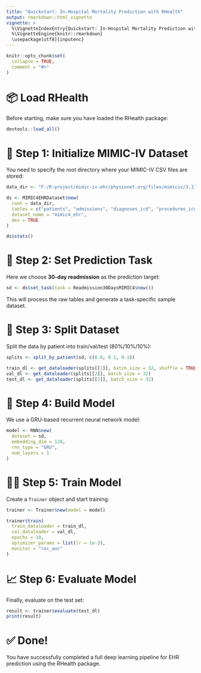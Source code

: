 ```yaml
---
title: "Quickstart: In-Hospital Mortality Prediction with RHealth"
output: rmarkdown::html_vignette
vignette: >
  %\VignetteIndexEntry{Quickstart: In-Hospital Mortality Prediction with RHealth}
  %\VignetteEngine{knitr::rmarkdown}
  \usepackage[utf8]{inputenc}
---
```


```r
knitr::opts_chunk$set(
  collapse = TRUE,
  comment = "#>"
)
```

# 📦 Load RHealth

Before starting, make sure you have loaded the RHealth package:

```r
devtools::load_all()
```

# 📁 Step 1: Initialize MIMIC-IV Dataset

You need to specify the root directory where your MIMIC-IV CSV files are stored:

```r
data_dir <- "F:/R-project/mimic-iv-ehr/physionet.org/files/mimiciv/3.1"

ds <- MIMIC4EHRDataset$new(
  root = data_dir,
  tables = c("patients", "admissions", "diagnoses_icd", "procedures_icd", "prescriptions"),
  dataset_name = "mimic4_ehr",
  dev = TRUE
)

ds$stats()
```

# 🧠 Step 2: Set Prediction Task

Here we choose **30-day readmission** as the prediction target:

```r
sd <- ds$set_task(task = Readmission30DaysMIMIC4$new())
```

This will process the raw tables and generate a task-specific sample dataset.

# 🧪 Step 3: Split Dataset

Split the data by patient into train/val/test (80%/10%/10%):

```r
splits <- split_by_patient(sd, c(0.8, 0.1, 0.1))

train_dl <- get_dataloader(splits[[1]], batch_size = 32, shuffle = TRUE)
val_dl <- get_dataloader(splits[[2]], batch_size = 32)
test_dl <- get_dataloader(splits[[3]], batch_size = 32)
```

# 🔧 Step 4: Build Model

We use a GRU-based recurrent neural network model:

```r
model <- RNN$new(
  dataset = sd,
  embedding_dim = 128,
  rnn_type = "GRU",
  num_layers = 1
)
```

# 🏋️‍♂️ Step 5: Train Model

Create a `Trainer` object and start training:

```r
trainer <- Trainer$new(model = model)

trainer$train(
  train_dataloader = train_dl,
  val_dataloader = val_dl,
  epochs = 10,
  optimizer_params = list(lr = 1e-3),
  monitor = "roc_auc"
)
```

# 📈 Step 6: Evaluate Model

Finally, evaluate on the test set:

```r
result <- trainer$evaluate(test_dl)
print(result)
```

# ✅ Done!

You have successfully completed a full deep learning pipeline for EHR prediction using the RHealth package.